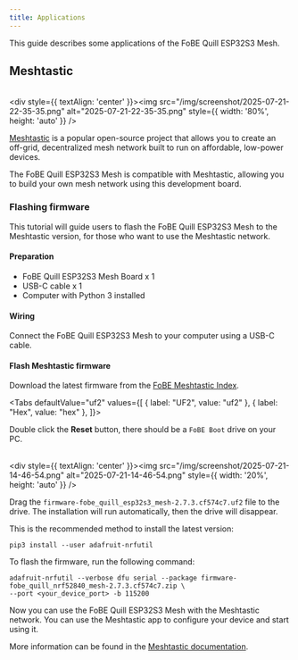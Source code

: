 ```yaml
---
title: Applications
---
```



This guide describes some applications of the FoBE Quill ESP32S3 Mesh.

## Meshtastic

<br/><div style={{ textAlign: 'center' }}><img src="/img/screenshot/2025-07-21-22-35-35.png" alt="2025-07-21-22-35-35.png" style={{ width: '80%', height: 'auto' }} /></div><br/>

[Meshtastic](https://meshtastic.org) is a popular open-source project that allows you to create an off-grid, decentralized mesh network built to run on affordable, low-power devices.

The FoBE Quill ESP32S3 Mesh is compatible with Meshtastic, allowing you to build your own mesh network using this development board.

### Flashing firmware

This tutorial will guide users to flash the FoBE Quill ESP32S3 Mesh to the Meshtastic version, for those who want to use the Meshtastic network.

#### Preparation

- FoBE Quill ESP32S3 Mesh Board x 1
- USB-C cable x 1
- Computer with Python 3 installed

#### Wiring

Connect the FoBE Quill ESP32S3 Mesh to your computer using a USB-C cable.

#### Flash Meshtastic firmware

Download the latest firmware from the [FoBE Meshtastic Index](https://meshtastic.fobestudio.com/?path=firmwares/fobe_quill_esp32s3_mesh).

<Tabs defaultValue="uf2" values={[
    { label: "UF2", value: "uf2" },
    { label: "Hex", value: "hex" },
]}>
<TabItem value="uf2">

Double click the **Reset** button, there should be a `FoBE Boot` drive on your PC.

<br/><div style={{ textAlign: 'center' }}><img src="/img/screenshot/2025-07-21-14-46-54.png" alt="2025-07-21-14-46-54.png" style={{ width: '20%', height: 'auto' }} /></div><br/>

Drag the `firmware-fobe_quill_esp32s3_mesh-2.7.3.cf574c7.uf2` file to the drive. The installation will run automatically, then the drive will disappear.

</TabItem>
<TabItem value="hex">

This is the recommended method to install the latest version:

```shell
pip3 install --user adafruit-nrfutil
```

To flash the firmware, run the following command:

```shell
adafruit-nrfutil --verbose dfu serial --package firmware-fobe_quill_nrf52840_mesh-2.7.3.cf574c7.zip \
--port <your_device_port> -b 115200
```

</TabItem>
</Tabs>

Now you can use the FoBE Quill ESP32S3 Mesh with the Meshtastic network. You can use the Meshtastic app to configure your device and start using it.

More information can be found in the [Meshtastic documentation](https://meshtastic.org/docs/).